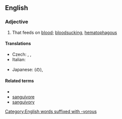 ==English==

===Adjective===
{{en-adj}}

# That feeds on [[blood]]; [[bloodsucking]], [[hematophagous]]

====Translations====
{{trans-top|feeding on blood}}
* Czech: {{t|cs|krevsající}}, {{t|cs|sangvivorní}}, {{t|cs|hematofágní}}
* Italian: {{t+|it|sanguivoro}}
{{trans-mid}}
* Japanese: {{t|ja|吸血性}}(の), {{t+|ja|吸血}}
{{trans-bottom}}

====Related terms====
* {{l|en|sanguine}}
* [[sanguivore]]
* [[sanguivory]]

[[Category:English words suffixed with -vorous]]